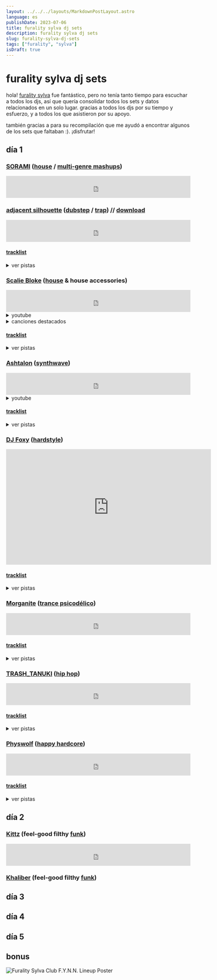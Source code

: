 ```yaml
---
layout: ../../../layouts/MarkdownPostLayout.astro
language: es
publishDate: 2023-07-06
title: furality sylva dj sets
description: furality sylva dj sets
slug: furality-sylva-dj-sets
tags: ["furality", "sylva"]
isDraft: true
---
```


# furality sylva dj sets

hola! [furality sylva](https://furality.org/) fue fantástico, pero no tenía tanto tiempo para escuchar a todos los djs, 
así que quería consolidar todos los sets y datos relacionados en un solo lugar. gracias a todos los djs por su tiempo y esfuerzo, 
y a todos los que asistieron por su apoyo. 

también gracias a <CohostMention username="Dex" /> para <CohostTooltip username="Dex" postTitle="furality sylva dj sets" postDate="2023-06-09" postURL="https://cohost.org/Dex/post/1654063-furality-sylva-dj-se">su recompilación</CohostTooltip> que me ayudó a encontrar algunos de los sets que faltaban :).
¡disfrutar!

## día 1

### [SORAMI](https://soramiwanwan.carrd.co/) ([house](https://es.wikipedia.org/wiki/House_(m%C3%BAsica)) / [multi-genre mashups](https://es.wikipedia.org/wiki/Mashup_(m%C3%BAsica)))

<iframe width="100%" height="60" src="https://www.mixcloud.com/widget/iframe/?hide_cover=1&mini=1&feed=%2Fhalsrm%2Fsorami-furality-sylva-opening-set%2F" frameborder="0" loading="lazy"></iframe>

### [adjacent silhouette](https://twitter.com/adjacentsilhou1) ([dubstep](https://es.wikipedia.org/wiki/Dubstep) / [trap](https://es.wikipedia.org/wiki/Trap_(m%C3%BAsica))) // [download](https://drive.google.com/file/d/1qtVlQ3JIcafILRUiSuH_r1KmGcxOmTXH/view)

<iframe width="100%" height="60" src="https://www.mixcloud.com/widget/iframe/?hide_cover=1&mini=1&feed=%2Fadjacent_silhouette_%2Flive-at-furality-sylva-06022023%2F" frameborder="0" loading="lazy"></iframe>

#### [tracklist](https://pastebin.com/NYtMYiDy) 

<details> 
<summary>ver pistas</summary>
| #     | canción                           | artista                       |
|-------|-----------------------------------|-------------------------------|
| 01    | Wanting / Knowing                 | KILLMATTER                    |
| 02    | Leviathan Flows                   | Dr. Ozi                       |
| 03    | Hit Em                            | BLURRD VZN, Louiejayxx        |
| 04    | Rumble (Guy Arthur Remix)         | Fred Again, Flowdan, Skrillex |
| 05    | Over                              | W IN K                        |
| 06    | Babatunde (Voltra Remix)          | G-Rex, Peekaboo               |
| 07    | Focus                             | Charli XCX                    |
| 08    | Destiny                           | 1788-L, Blanke                |
| 09    | Bye Bye (Emoteria Flip)           | Iglooghost                    |
| 10    | Dog in a Cage                     | Convolk                       |
| 11    | Flora                             | Malixe                        |
| 12    | Sanctuary                         | Hikaru Utada                  |
| 13    | Fellow Feeling (Shadeient Remix)  | Porter Robinson               |
| 14    | Nihilism Begins at Home           | MUST DIE!                     |
| 15    | Kaiju (Rickyxsan Remix)           | Space Laces                   |
| 16    | Poppin'                           | Rickyxsan                     |
| 17    | Time (Slumberjack Remix)          | Alison Wonderland, Quix       |
| 18    | Disorder                          | Bellorum                      |
| 19    | Sorrow Tech                       | MUST DIE!                     |
| 20    | Dualism                           | Badfella                      |
| 21    | Wraith                            | VRG                           |
| 22    | Chaos                             | MUST DIE!                     |
| 23    | Anodize                           | VARI                          |
| 24    | Prettyboy                         | CORTR                         |
| 25    | In Your Head (Control Freak Edit) | G Jones                       |
| 26    | Laserbeam (Rico Harvey Flip)      | Ray Volpe                     |
| 27    | Chamber (Ramonpang Flip)          | ISOxo                         |
| 28    | Dream State                       | Frosttop                      |
| 29    | Back to U (Control Freak Remix)   | Slander, William Black        |
| 30    | Powermove (Scullion Flip)         | ISOxo, Peekaboo               |
| 31    | Inhale Exhale                     | Aluna, KITO, Skrillex         |
| 32    | Beam (Collicion Edit)             | ISOxo                         |
| 33    | Tears                             | Joker, Skrillex, Sleepnet     |
| 34    | Aurora                            | RL Grime                      |
| 35    | Feeling                           | BAFU                          |
| 36    | Eyes in the Water (Yohex Flip)    | Six Impala                    |
| 37    | Want Me 2                         | Kavari                        |
| 38    | Miss You (TRVCY Remix)            | Oliver Tree, Robin Schulz     |
| 39    | Feel It All (MUST DIE! Remix)     | KOMPANY                       |
| 40    | Ghost                             | Heimanu, Hex Cougar           |
| 41    | Stallions                         | FKNSYD, Wavedash              |
| 42    | Fellow Feeling (Worlds Live Edit) | Porter Robinson               |
</details>

### [Scalie Bloke](https://www.roarhouserecords.com/scalie-bloke/) ([house](https://es.wikipedia.org/wiki/House_(m%C3%BAsica)) & house accessories)

<iframe width="100%" height="60" src="https://www.mixcloud.com/widget/iframe/?hide_cover=1&mini=1&feed=%2Fscaliebloke%2Fscalie-bloke-vs-the-bird-furality-sylva%2F" frameborder="0" ></iframe>

<details>
    <summary>youtube</summary>
    <iframe width="560" height="315" src="https://www.youtube-nocookie.com/embed/oCmo7NysCOk" title="YouTube video player" frameborder="0" allow="accelerometer; autoplay; clipboard-write; encrypted-media; gyroscope; picture-in-picture; web-share" allowfullscreen></iframe>
</details>

<details>
    <summary>canciones destacados</summary>

    #### WHSPRS - [Fox Boy (Scalie Bloke's Remix)](https://www.youtube.com/watch?v=3C6aPeQEm_E)

    <iframe width="560" height="315" src="https://www.youtube-nocookie.com/embed/3C6aPeQEm_E" title="YouTube video player" frameborder="0" allow="accelerometer; autoplay; clipboard-write; encrypted-media; gyroscope; picture-in-picture; web-share" allowfullscreen loading="lazy"></iframe>
    <iframe style="border-radius:12px" src="https://open.spotify.com/embed/track/101q7twdV5cSqdK1Ar5T19?utm_source=generator" width="100%" height="152" frameBorder="0" allowfullscreen="" allow="autoplay; clipboard-write; encrypted-media; fullscreen; picture-in-picture" loading="lazy"></iframe>
    <iframe style="border: 0; width: 100%; height: 42px;" src="https://bandcamp.com/EmbeddedPlayer/album=1041146786/size=small/bgcol=333333/linkcol=e32c14/transparent=true/" seamless loading="lazy"><a href="https://roarhouse.bandcamp.com/album/whsprs-fox-boy-scalie-blokes-extended-mix">WHSPRS - Fox Boy (Scalie Bloke&#39;s Extended Mix) by WHSPRS, Scalie Bloke</a></iframe>
    
    #### Scratch 21 - [Big Balls (Scalie Bloke's Remix)](https://www.youtube.com/watch?v=20XxyOmLg4o)
    
    <iframe width="560" height="315" src="https://www.youtube-nocookie.com/embed/20XxyOmLg4o" title="YouTube video player" frameborder="0" allow="accelerometer; autoplay; clipboard-write; encrypted-media; gyroscope; picture-in-picture; web-share" allowfullscreen loading="lazy"></iframe>
    <iframe style="border: 0; width: 100%; height: 42px;" src="https://bandcamp.com/EmbeddedPlayer/album=2866769223/size=small/bgcol=333333/linkcol=2ebd35/transparent=true/" seamless loading="lazy"><a href="https://roarhouse.bandcamp.com/album/scratch-21-big-balls-dnb-remix">Scratch 21 - Big Balls (DnB Remix) by Kwirky Kobold, Scratch 21</a></iframe>
</details>

#### [tracklist](https://www.youtube.com/watch?v=oCmo7NysCOk)

<details>
<summary>ver pistas</summary>
| #     | tiempo                                                        | canción                                                                           | artista                                   |
|-------|---------------------------------------------------------------|-----------------------------------------------------------------------------------|-------------------------------------------|
| 01    | [00:00](https://www.youtube.com/watch?v=oCmo7NysCOk&t=0s)     | Furality 2023 Intro                                                               | Scalie Bloke                              |
| 02    | [01:20](https://www.youtube.com/watch?v=oCmo7NysCOk&t=80s)    | Life (Intro)                                                                      | Scalie Bloke                              |
| 03    | [02:20](https://www.youtube.com/watch?v=oCmo7NysCOk&t=140s)   | Mistakes                                                                          | Scalie Bloke                              |
| 04    | [05:08](https://www.youtube.com/watch?v=oCmo7NysCOk&t=308s)   | American Boy (Acapella)                                                           | Kanye West, Estelle                       |
| 05    | [05:36](https://www.youtube.com/watch?v=oCmo7NysCOk&t=336s)   | What Does The Fox Say (Acapella)                                                  | Yivis                                     |
| 06    | [05:38](https://www.youtube.com/watch?v=oCmo7NysCOk&t=338s)   | [Fox Boy (Scalie Bloke's Remix)](https://www.youtube.com/watch?v=3C6aPeQEm_E)     | WHSPRS                                    |
| 07    | [08:00](https://www.youtube.com/watch?v=oCmo7NysCOk&t=480s)   | Something Comfy (Scalie Bloke's Cover/Remix)                                      | Porter Robinson                           |
| 08    | [09:15](https://www.youtube.com/watch?v=oCmo7NysCOk&t=555s)   | We R Who We R (Acapella)                                                          | Ke$ha                                     |
| 09    | [09:26](https://www.youtube.com/watch?v=oCmo7NysCOk&t=566s)   | Ignition (Acapella)                                                               | R. kelly                                  |
| 10    | [09:31](https://www.youtube.com/watch?v=oCmo7NysCOk&t=571s)   | Apologize (Acapella)                                                              | One Republic                              |
| 11    | [10:12](https://www.youtube.com/watch?v=oCmo7NysCOk&t=612s)   | Never Gonna Give You Up (Acapella)                                                | Rick Astley                               |
| 12    | [10:15](https://www.youtube.com/watch?v=oCmo7NysCOk&t=615s)   | We R Who We R (Acapella)                                                          | Ke$ha                                     |
| 13    | [10:45](https://www.youtube.com/watch?v=oCmo7NysCOk&t=645s)   | Be Fine (Scalie Bloke's Remix)                                                    | Madeon                                    |
| 14    | [12:14](https://www.youtube.com/watch?v=oCmo7NysCOk&t=734s)   | MYB (Acapella)                                                                    | Oliver                                    |
| 15    | [12:16](https://www.youtube.com/watch?v=oCmo7NysCOk&t=736s)   | Stupid Horse (Acapella)                                                           | 100 Gecs                                  |
| 16    | [12:20](https://www.youtube.com/watch?v=oCmo7NysCOk&t=740s)   | "I am a big Lizard" (Acapella)                                                    | (Some Charizard Animation that I forgot)  |
| 17    | [12:26](https://www.youtube.com/watch?v=oCmo7NysCOk&t=746s)   | Dessert (Acapella)                                                                | Dawin                                     |
| 18    | [12:28](https://www.youtube.com/watch?v=oCmo7NysCOk&t=748s)   | This is How we do it (Acapella)                                                   | Montell Jordan                            |
| 19    | [12:30](https://www.youtube.com/watch?v=oCmo7NysCOk&t=750s)   | Club Action 4B Bootleg (Acapella)                                                 | Yo Majesty                                |
| 20    | [12:32](https://www.youtube.com/watch?v=oCmo7NysCOk&t=752s)   | "I am a Dragon" (Acapella)                                                        | Scout TF2                                 |
| 21    | [12:36](https://www.youtube.com/watch?v=oCmo7NysCOk&t=756s)   | Ridin' (Acapella)                                                                 | Chamillionaire                            |
| 22    | [12:39](https://www.youtube.com/watch?v=oCmo7NysCOk&t=759s)   | HUMBLE (Acapella)                                                                 | Kendrick Lamar                            |
| 23    | [12:42](https://www.youtube.com/watch?v=oCmo7NysCOk&t=762s)   | Macarena (Acapella)                                                               | Los Del Río                               |
| 24    | [12:43](https://www.youtube.com/watch?v=oCmo7NysCOk&t=763s)   | Watch Me (Whip / Nae Nae) (Acapella)                                              | Silentó                                   |
| 25    | [12:49](https://www.youtube.com/watch?v=oCmo7NysCOk&t=769s)   | Crank That (Acapella)                                                             | Soulja Boy                                |
| 26    | [13:14](https://www.youtube.com/watch?v=oCmo7NysCOk&t=794s)   | Enemy (Acapella)                                                                  | Imagine Dragons                           |
| 27    | [13:21](https://www.youtube.com/watch?v=oCmo7NysCOk&t=801s)   | Sexual Healing (Acapella)                                                         | Marvin Gaye                               |
| 28    | [13:28](https://www.youtube.com/watch?v=oCmo7NysCOk&t=808s)   | Fallen Kingdom (Scalie Bloke's 140|128 Transition)                                | CaptainSparklez                           |
| 29    | [16:14](https://www.youtube.com/watch?v=oCmo7NysCOk&t=974s)   | Reality (Instrumental)                                                            | Scalie Bloke                              |
| 30    | [16:25](https://www.youtube.com/watch?v=oCmo7NysCOk&t=985s)   | Find You (Acapella)                                                               | Zedd                                      |
| 31    | [17:58](https://www.youtube.com/watch?v=oCmo7NysCOk&t=1078s)  | Fireflies (Acapella)                                                              | Owl City                                  |
| 32    | [18:28](https://www.youtube.com/watch?v=oCmo7NysCOk&t=1108s)  | Never Gonna Give You Up (Rick Roll Moment)                                        | Rick Astley                               |
| 33    | [18:44](https://www.youtube.com/watch?v=oCmo7NysCOk&t=1124s)  | Wont Go (Scalie Bloke's Remix)                                                    | Snuffles                                  |
| 34    | [21:40](https://www.youtube.com/watch?v=oCmo7NysCOk&t=1300s)  | Four To The Floor (Scalie Bloke's Remix)                                          | Starsailor                                |
| 35    | [23:40](https://www.youtube.com/watch?v=oCmo7NysCOk&t=1420s)  | Chameleon (Acapella)                                                              | PNAU                                      |
| 36    | [24:15](https://www.youtube.com/watch?v=oCmo7NysCOk&t=1455s)  | Heads Will Roll (Acapella)                                                        | Yeah Yeah Yeahs                           |
| 37    | [24:27](https://www.youtube.com/watch?v=oCmo7NysCOk&t=1467s)  | Feelings                                                                          | Scalie Bloke                              |
| 38    | [26:27](https://www.youtube.com/watch?v=oCmo7NysCOk&t=1587s)  | Original Music                                                                    | Scalie Bloke                              |
| 39    | [28:11](https://www.youtube.com/watch?v=oCmo7NysCOk&t=1691s)  | Sweet Nothing (Acapella)                                                          | Calvin Harris, Florence Welch             |
| 40    | [28:40](https://www.youtube.com/watch?v=oCmo7NysCOk&t=1720s)  | That Song That Goes                                                               | Scalie Bloke                              |
| 41    | [30:08](https://www.youtube.com/watch?v=oCmo7NysCOk&t=1808s)  | DJ SET IS OVER                                                                    |
| 42    | [30:22](https://www.youtube.com/watch?v=oCmo7NysCOk&t=1822s)  | Rumble                                                                            | Skrillex, Fred again.. & Flowdan          |
| 43    | [30:25](https://www.youtube.com/watch?v=oCmo7NysCOk&t=1825s)  | Are you sick and tired already?                                                   | Macro Insurance                           |
| 44    | [31:40](https://www.youtube.com/watch?v=oCmo7NysCOk&t=1900s)  | Wonderwall (Cover)                                                                | PLEASE TELL ME WHO THIS IS                |
| 45    | [34:20](https://www.youtube.com/watch?v=oCmo7NysCOk&t=2060s)  | Mixed Messages (Scalie Bloke's Future Funk Remix)                                 | Tom Cardy                                 |
| 46    | [35:40](https://www.youtube.com/watch?v=oCmo7NysCOk&t=2140s)  | Bass Ride                                                                         | Scalie Bloke                              |
| 47    | [38:32](https://www.youtube.com/watch?v=oCmo7NysCOk&t=2312s)  | Music Sounds Better With You (Acapella)                                           | Stardust                                  |
| 48    | [39:34](https://www.youtube.com/watch?v=oCmo7NysCOk&t=2374s)  | DJs                                                                               | Fellow Furry Twitch Streamer              |
| 49    | [39:48](https://www.youtube.com/watch?v=oCmo7NysCOk&t=2388s)  | Dirty Car                                                                         | Studio Killers                            |
| 50    | [40:50](https://www.youtube.com/watch?v=oCmo7NysCOk&t=2450s)  | Great Expectations (Acapella)                                                     | Renard                                    |
| 51    | [41:06](https://www.youtube.com/watch?v=oCmo7NysCOk&t=2466s)  | Nothing To Say                                                                    | Scalie Bloke                              |
| 52    | [43:30](https://www.youtube.com/watch?v=oCmo7NysCOk&t=2610s)  | Get Through                                                                       | Fox Stevenson                             |
| 53    | [46:03](https://www.youtube.com/watch?v=oCmo7NysCOk&t=2763s)  | ID (I actaully don't know what to call this, its just a wip)                      | Scalie Bloke, Kjellu                      |
| 54    | [47:22](https://www.youtube.com/watch?v=oCmo7NysCOk&t=2842s)  | Theme                                                                             | Zero Hero                                 |
| 55    | [47:39](https://www.youtube.com/watch?v=oCmo7NysCOk&t=2859s)  | Memories (Acapella)                                                               | David Guetta                              |
| 56    | [49:03](https://www.youtube.com/watch?v=oCmo7NysCOk&t=2943s)  | House Work                                                                        | Rob Analyze, Ondamike                     |
| 57    | [49:33](https://www.youtube.com/watch?v=oCmo7NysCOk&t=2973s)  | So You Like That Huh (Acapella) (I had to dad)                                    | Gaba Neon                                 |
| 58    | [49:48](https://www.youtube.com/watch?v=oCmo7NysCOk&t=2988s)  | Ich 'R 'U                                                                         | Boys Noise                                |
| 59    | [49:55](https://www.youtube.com/watch?v=oCmo7NysCOk&t=2995s)  | Hide and Seek (Acapella)                                                          | Imogen Heap                               |
| 60    | [50:20](https://www.youtube.com/watch?v=oCmo7NysCOk&t=3020s)  | Whatcha Say (Acapella)                                                            | Jason Derulo                              |
| 61    | [50:55](https://www.youtube.com/watch?v=oCmo7NysCOk&t=3055s)  | The Incredible (Instrumental)                                                     | Angelo The Kid & Cream                    |
| 62    | [51:36](https://www.youtube.com/watch?v=oCmo7NysCOk&t=3096s)  | Hole In Your Budget (Australian Pain Version)                                     | Scalie Bloke                              |
| 63    | [51:42](https://www.youtube.com/watch?v=oCmo7NysCOk&t=3102s)  | Down Under (Acapella)                                                             | Men At Work                               |
| 64    | [51:53](https://www.youtube.com/watch?v=oCmo7NysCOk&t=3113s)  | Services Australia Hold Messages (Vocals)                                         | Australian Goverment                      |
| 65    | [51:08](https://www.youtube.com/watch?v=oCmo7NysCOk&t=3068s)  | Around The Twist                                                                  | 90s Australian TV                         |
| 66    | [52:48](https://www.youtube.com/watch?v=oCmo7NysCOk&t=3168s)  | 1300 6 555 06                                                                     | Reading Writing Hotline Ad                |
| 67    | [52:52](https://www.youtube.com/watch?v=oCmo7NysCOk&t=3172s)  | Stomp About                                                                       | Scalie Bloke                              |
| 68    | [54:37](https://www.youtube.com/watch?v=oCmo7NysCOk&t=3277s)  | I like the spice girls                                                            | Soka Fuzz                                 |
| 69    | [54:43](https://www.youtube.com/watch?v=oCmo7NysCOk&t=3283s)  | Wannabe (Acapella)                                                                | Spice Girls                               |
| 70    | [54:50](https://www.youtube.com/watch?v=oCmo7NysCOk&t=3290s)  | What You Want                                                                     | Scalie Bloke                              |
| 71    | [55:37](https://www.youtube.com/watch?v=oCmo7NysCOk&t=3337s)  | [Big Balls (Scalie Bloke's Remix)](https://www.youtube.com/watch?v=20XxyOmLg4o)   | Scratch 21                                |
| 72    | [57:45](https://www.youtube.com/watch?v=oCmo7NysCOk&t=3465s)  | Ash Talon                                                                         | The Next DJ                               |
</details>

### [Ashtalon](https://twitter.com/ashtalon) ([synthwave](https://es.wikipedia.org/wiki/Synthwave))

<iframe width="100%" height="60" src="https://www.mixcloud.com/widget/iframe/?hide_cover=1&mini=1&feed=%2FAshtalon%2Fashtalon-furality-sylva%2F" frameborder="0" loading="lazy"></iframe>

<details>
    <summary>youtube</summary>
    <iframe width="560" height="315" src="https://www.youtube-nocookie.com/embed/LnVBLq2qFJ8" title="YouTube video player" frameborder="0" allow="accelerometer; autoplay; clipboard-write; encrypted-media; gyroscope; picture-in-picture; web-share" allowfullscreen loading="lazy"></iframe>
</details>

#### [tracklist](https://www.youtube.com/watch?v=LnVBLq2qFJ8)

<details>
<summary>ver pistas</summary>
| #     | tiempo                                                            | canción                               | artista                                   |
|-------|-------------------------------------------------------------------|---------------------------------------|-------------------------------------------|
| 01    | [0:00](https://www.youtube.com/watch?v=LnVBLq2qFJ8&t=0s)          |                                       | Intro                                     |
| 02    | [0:12](https://www.youtube.com/watch?v=LnVBLq2qFJ8&t=12s)         | Utopia                                | Soba                                      |                         
| 03    | [1:26](https://www.youtube.com/watch?v=LnVBLq2qFJ8&t=86s)         | Mercenary                             | F.O.O.L & Power Glove                     |        
| 04    | [4:40](https://www.youtube.com/watch?v=LnVBLq2qFJ8&t=280s)        | RIVALS                                | Alex & Tokyo Rose                         |      
| 05    | [5:35](https://www.youtube.com/watch?v=LnVBLq2qFJ8&t=335s)        | Hypnocurrency                         | Rezz & Deadmau5                           |           
| 06    | [8:40](https://www.youtube.com/watch?v=LnVBLq2qFJ8&t=520s)        | Infiltrator                           | Daniel Deluxe                             |            
| 07    | [9:44](https://www.youtube.com/watch?v=LnVBLq2qFJ8&t=584s)        | Star Eater                            | Daniel Deluxe                             |       
| 08    | [10:51](https://www.youtube.com/watch?v=LnVBLq2qFJ8&t=651s)       | Game Time                             | 3LAU                                      |
| 09    | [12:02](https://www.youtube.com/watch?v=LnVBLq2qFJ8&t=722s)       | Stasis                                | Signal Void                               |
| 10    | [13:12](https://www.youtube.com/watch?v=LnVBLq2qFJ8&t=792s)       | Spoiler                               | Hyper                                     |
| 11    | [14:03](https://www.youtube.com/watch?v=LnVBLq2qFJ8&t=843s)       | The Drone Racing League               | GUNSHIP                                   |
| 12    | [15:26](https://www.youtube.com/watch?v=LnVBLq2qFJ8&t=926s)       | Boostergangs                          | Misanthropix                              |
| 13    | [16:47](https://www.youtube.com/watch?v=LnVBLq2qFJ8&t=1007s)      | The Return                            | Pylot                                     |
| 14    | [18:08](https://www.youtube.com/watch?v=LnVBLq2qFJ8&t=1088s)      | Bust It Out                           | FWLR                                      |
| 15    | [20:36](https://www.youtube.com/watch?v=LnVBLq2qFJ8&t=1236s)      | Ponderous                             | Toutant                                   |
| 16    | [21:12](https://www.youtube.com/watch?v=LnVBLq2qFJ8&t=1272s)      | Mutiny                                | Varien                                    |
| 17    | [22:24](https://www.youtube.com/watch?v=LnVBLq2qFJ8&t=1344s)      | Looking for Tracy Tzu                 | Carpenter Brut                            |
| 18    | [23:44](https://www.youtube.com/watch?v=LnVBLq2qFJ8&t=1424s)      | A Race Against Time                   | Pylot                                     |
| 19    | [25:29](https://www.youtube.com/watch?v=LnVBLq2qFJ8&t=1529s)      | Shape Shifter                         | 3FORCE                                    |
| 20    | [26:56](https://www.youtube.com/watch?v=LnVBLq2qFJ8&t=1616s)      | Obsolete                              | DEADLIFE                                  |
| 21    | [29:13](https://www.youtube.com/watch?v=LnVBLq2qFJ8&t=1753s)      | DOOM on Roland Super Jupiter (MKS-80) | Anders Enger Jensen                       |
| 22    | [30:18](https://www.youtube.com/watch?v=LnVBLq2qFJ8&t=1818s)      | Dressed to Kill                       | Dance With the Dead                       |
| 23    | [31:54](https://www.youtube.com/watch?v=LnVBLq2qFJ8&t=1914s)      | Neo-Tokyo (Dance With the Dead Remix) | Scandroid                                 |
| 24    | [33:52](https://www.youtube.com/watch?v=LnVBLq2qFJ8&t=2032s)      | DiscoVision                           | Anders Enger Jensen                       |
| 25    | [35:54](https://www.youtube.com/watch?v=LnVBLq2qFJ8&t=2154s)      | Axel F                                | Harold Faltermeyer                        |
| 26    | [37:05](https://www.youtube.com/watch?v=LnVBLq2qFJ8&t=2225s)      | The Force Theme                       | Scandroid                                 |
| 27    | [38:10](https://www.youtube.com/watch?v=LnVBLq2qFJ8&t=2290s)      | I'm Blue                              | Eiffel 65                                 |
| 28    | [39:52](https://www.youtube.com/watch?v=LnVBLq2qFJ8&t=2392s)      | Le Perv                               | Carpenter Brut                            |
| 29    | [40:47](https://www.youtube.com/watch?v=LnVBLq2qFJ8&t=2447s)      | Throttle Up                           | Dynatron                                  |
| 30    | [42:04](https://www.youtube.com/watch?v=LnVBLq2qFJ8&t=2524s)      | Montrose                              | Le Matos                                  |
| 31    | [43:04](https://www.youtube.com/watch?v=LnVBLq2qFJ8&t=2584s)      | Cherenkov Blue Overdriver             | Dan Terminus                              |
| 32    | [45:05](https://www.youtube.com/watch?v=LnVBLq2qFJ8&t=2705s)      | Lay All Your Love On Me               | Amberian Dawn                             |
| 33    | [46:43](https://www.youtube.com/watch?v=LnVBLq2qFJ8&t=2803s)      | The Man Who Made a Monster            | Dance With the Dead                       |
| 34    | [47:38](https://www.youtube.com/watch?v=LnVBLq2qFJ8&t=2858s)      | Roller Mobster                        | Carpenter Brut                            |
| 35    | [48:55](https://www.youtube.com/watch?v=LnVBLq2qFJ8&t=2935s)      | Riot                                  | Dance With the Dead                       |
| 36    | [49:57](https://www.youtube.com/watch?v=LnVBLq2qFJ8&t=2997s)      | Screams and Whispers                  | Dance With the Dead                       |
| 37    | [51:27](https://www.youtube.com/watch?v=LnVBLq2qFJ8&t=3087s)      | True Survivor                         | David Hasselhoff                          |
| 38    | [53:23](https://www.youtube.com/watch?v=LnVBLq2qFJ8&t=3203s)      | Danger Zone                           | Max Cruise                                |
</details>

### [DJ Foxy](https://linktr.ee/foxyfan13) ([hardstyle](https://es.wikipedia.org/wiki/Hardstyle))

<iframe width="560" height="315" src="https://www.youtube-nocookie.com/embed/tOxvE2pDHJ4" title="YouTube video player" frameborder="0" allow="accelerometer; autoplay; clipboard-write; encrypted-media; gyroscope; picture-in-picture; web-share" allowfullscreen loading="lazy"></iframe>

#### [tracklist](https://www.youtube.com/watch?v=LnVBLq2qFJ8)

<details>
<summary>ver pistas</summary>
| #     | tiempo                                                        | canción                                               | artista                           |
|-------|---------------------------------------------------------------|-------------------------------------------------------|-----------------------------------|
| 01    | [0:00](https://www.youtube.com/watch?v=tOxvE2pDHJ4&t=0s)      | Tides (Trailerized)                                   | JDX                               |
| 02    | [1:56](https://www.youtube.com/watch?v=tOxvE2pDHJ4&t=116s)    | Transform                                             | Sound Rush & Sogma ft. Robin Vane |
| 03    | [6:52](https://www.youtube.com/watch?v=tOxvE2pDHJ4&t=412s)    | Shine a Light                                         | Hardwell & Wildstylez ft. KiFi    |
| 04    | [9:50](https://www.youtube.com/watch?v=tOxvE2pDHJ4&t=590s)    | So Easy                                               | Da Tweekaz & LNY TNZ              |
| 05    | [12:59](https://www.youtube.com/watch?v=tOxvE2pDHJ4&t=779s)   | The Jungle                                            | Primeshock                        |
| 06    | [16:37](https://www.youtube.com/watch?v=tOxvE2pDHJ4&t=997s)   | Into Pieces                                           | JGSW                              |
| 07    | [19:23](https://www.youtube.com/watch?v=tOxvE2pDHJ4&t=1163s)  | Love Of My Life                                       | Subraver                          |
| 08    | [22:00](https://www.youtube.com/watch?v=tOxvE2pDHJ4&t=1320s)  | Harder Generation                                     | D-Block & S-te-Fan                |
| 09    | [25:40](https://www.youtube.com/watch?v=tOxvE2pDHJ4&t=1540s)  | Into Ecstasy                                          | Hard Driver                       |
| 10    | [28:52](https://www.youtube.com/watch?v=tOxvE2pDHJ4&t=1732s)  | Live Fast Die Young                                   | Sub Zero Project & Rebelion       |
| 11    | [32:45](https://www.youtube.com/watch?v=tOxvE2pDHJ4&t=1965s)  | Heroes of the Night (Intents Festival 2019 Anthem)    | Sub Zero Project & D-Sturb        |
| 12    | [37:08](https://www.youtube.com/watch?v=tOxvE2pDHJ4&t=2228s)  | Before I Wake Up                                      | Headhunterz & Vertile             |
| 13    | [40:04](https://www.youtube.com/watch?v=tOxvE2pDHJ4&t=2404s)  | Magnetism                                             | D-Sturb & Act of Rage ft. MC Nolz |
| 14    | [43:52](https://www.youtube.com/watch?v=tOxvE2pDHJ4&t=2632s)  | BACK TO THE ROOTS                                     | Rooler & Sickmode                 |
| 15    | [46:37](https://www.youtube.com/watch?v=tOxvE2pDHJ4&t=2797s)  | Simulation                                            | Rebelion & Vertile                |
| 16    | [50:16](https://www.youtube.com/watch?v=tOxvE2pDHJ4&t=3016s)  | BREAK THE FALL                                        | Riot Shift                        |
| 17    | [53:07](https://www.youtube.com/watch?v=tOxvE2pDHJ4&t=3187s)  | Nobody Said It Was Easy (Sefa Remix)                  | Evil Activities                   |
| 18    | [57:40](https://www.youtube.com/watch?v=tOxvE2pDHJ4&t=3460s)  | End Credits (from Qlimax The Source)                  | JDX                               |
</details>

### [Morganite](https://morganite.io) ([trance psicodélico](https://es.wikipedia.org/wiki/Trance_psicod%C3%A9lico))

<iframe width="100%" height="60" src="https://www.mixcloud.com/widget/iframe/?hide_cover=1&mini=1&feed=%2Fmorganitenoises%2Ftrance-in-the-jungle-morganite-furality-sylva%2F" frameborder="0" loading="lazy"></iframe>

#### [tracklist](https://www.mixcloud.com/morganitenoises/trance-in-the-jungle-morganite-furality-sylva/)

<details>
<summary>ver pistas</summary>
| #  | tiempo   | canción                   | artista                               |
|----|----------|---------------------------|---------------------------------------|
| 01 | 00:00    | This is a Morganite Mix   | 15.ai                                 |
| 02 | 00:03    | Deep Jungle Walk          | Astrix                                |
| 03 | 06:29    | Humanity                  | Khaze                                 |
| 04 | 07:35    | 1000 Trips                | CosaNostra                            |
| 05 | 10:10    | Mandala                   | Blastoyz                              |
| 06 | 13:34    | Burning Out               | Burn in Noise, Outsiders              |
| 07 | 17:18    | Dmt Wtf                   | Xenoben                               |
| 08 | 22:24    | Flying Objects            | Karmatrix                             |
| 09 | 25:35    | Peace of Mind             | Menumas, Raz                          |
| 10 | 30:54    | Mantra                    | Electric Universe                     |
| 11 | 34:05    | 2020                      | Gadium                                |
| 12 | 37:50    | Power Source              | Mad Maxx, Menog                       |
| 13 | 43:10    | Lucy Called               | Alieen                                |
| 14 | 47:31    | Neurogenesis              | Psilocybe Project                     |
| 15 | 49:34    | Psychedelic Consciousness | Spectree & Browkan                    |
| 16 | 52:23    | Active Galaxy             | Electric Universe                     |
| 17 | 54:19    | Three Little Birds        | Timmy Trumpet, Prezioso, 71 Digits    |
</details>

### [TRASH_TANUKI](https://twitter.com/TR4SH_TANUKI) ([hip hop](https://es.wikipedia.org/wiki/Hip_hop))

<iframe width="100%" height="60" src="https://www.mixcloud.com/widget/iframe/?hide_cover=1&mini=1&feed=%2FTRASH_TANUKI%2Ffurality-sylva-hip-hop-set-6-2-23%2F" frameborder="0" ></iframe>

#### [tracklist](https://www.mixcloud.com/TRASH_TANUKI/furality-sylva-hip-hop-set-6-2-23/)

<details>
<summary>ver pistas</summary>
| #  | tiempo   | canción                                                               | artista                               |
|----|----------|-----------------------------------------------------------------------|---------------------------------------|
| 01 | 00:00    | I like It                                                             | Bad Bunny, Cardi B, J Balvin          |
| 02 | 02:08    | Floor Seats                                                           | A$AP Ferg                             |
| 03 | 03:20    | WHATS POPPIN                                                          | Jack Harlow                           |
| 04 | 04:39    | Walk It Talk It                                                       | Migos                                 |
| 05 | 05:56    | No Stylist                                                            | French Montana                        |
| 06 | 07:42    | SICKO MODE FORTNITE (Gas Gas Gas x Sicko Mode)                        | SilvaGunner                           |
| 07 | 09:44    | SICKO MODE                                                            | Travis Scott                          |
| 08 | 10:56    | Bounce Back                                                           | Big Sean                              |
| 09 | 12:20    | HANDSOMER                                                             | Russ                                  |
| 10 | 13:34    | Lane Switcha (feat. A$AP Rocky, Juicy J & Project Pat)                | Pop Smoke, Skepta                     |
| 11 | 14:32    | YBN Kart Wii                                                          | Naz3nt                                |
| 12 | 16:30    | Diamonds                                                              | Megan Thee Stallion, Normani          |
| 13 | 18:41    | Twerk ft. Cardi B                                                     | City Girls                            |
| 14 | 20:13    | Provide                                                               | G-Eazy                                | 
| 15 | 22:32    | Going Back to Cali                                                    | The Notorious B.I.G                   |
| 16 | 24:48    | Hip Hop Hooray                                                        | Naughty by Nature                     |
| 17 | 26:46    | O.P.P                                                                 | Naughty by Nature                     |
| 18 | 28:05    | Slam                                                                  | Onyx                                  |
| 19 | 29:12    | Return of the Tres                                                    | Delinquent Habits                     |
| 20 | 31:46    | I'm A King                                                            | Bobby Sessions, megan Thee Stallion   |
| 21 | 34:10    | Ayy Macarena                                                          | Tyga                                  |
| 22 | 35:57    | Just A Lil' Thick (She Juicy)                                         | Trinidad James, Mystikal, Lil Dicky   |
| 23 | 38:38    | Be Faithful                                                           | Fatman Scoop                          |
| 24 | 40:24    | This or That                                                          | Black Sheep                           |
| 25 | 42:37    | Rump Shaker                                                           | Wreckx-n-Effect                       |
| 26 | 44:27    | Miami                                                                 | Will Smith                            |
| 27 | 46:33    | ULTIMATE BOOTY DROP                                                   | unknown                               |
| 28 | 51:26    | Metaknight Got Back                                                   | Princess​Rosalina                      |
| 29 | 53:36    | Battlefield - Super Smash Bros. Brawl (SSBB x Face Off - Tech N9ne)   | SilvaGunner                           |
</details>

### [Physwolf](https://twitter.com/PhysWolf) ([happy hardcore](https://es.wikipedia.org/wiki/Happy_hardcore))

<iframe width="100%" height="60" src="https://www.mixcloud.com/widget/iframe/?hide_cover=1&mini=1&feed=%2FDJPhyswolf%2Fhappy-hardcore-furality-sylva%2F" frameborder="0" loading="lazy"></iframe>

#### [tracklist](https://twitter.com/PhysWolf/status/1665957436153528321)

<details>
<summary>ver pistas</summary>
| #  | tiempo   | canción                                                   | artista                                               |
|----|----------|-----------------------------------------------------------|-------------------------------------------------------|
| 01 | 00:00    | Intro                                                     | Physwolf, Jay Hutch                                   |
| 02 | 01:43    | Open Your Eyes (Extended Mix)                             | DNA                                                   |
| 03 | 02:37    | DivineYasha                                               | Inquisitive                                           |
| 04 | 02:50    | Wake Up (Extended Mix)                                    | Mike Reverie                                          |
| 05 | 03:38    | Moskau (Extended Mix)                                     | Da Tweekaz, Harris & Ford                             |
| 06 | 05:25    | FUCK YEAH (feat. Toneshifterz) (Extended Mix)             | Toneshifterz, Timmy Trumpet, Will Sparks, Code Black  |
| 07 | 06:52    | Crash & Burn (Technikore Remix) feat. Giin (Extended Mix) | Giin, Tweekacore, Darren Styles                       |
| 08 | 09:27    | Slave To The Rave (Original Mix)                          | DJ Isaac, D-Block & S-te-Fan                          |
| 09 | 10:09    | Holding Out For A Hero (Extended Mix)                     | NIVIRO                                                |
| 10 | 12:27    | Loved By You (Extended Mix)                               | Uwaukh, SteelniX                                      |
| 11 | 13:46    | Tik Tok (Extended Mix)                                    | Mike Enemy                                            |
| 12 | 14:27    | Manifest (Original Mix)                                   | Pegboard Nerds, More Plastic                          |
| 13 | 15:14    | Bout hit'em with this furry shit                          | Crunnchy                                              |
| 14 | 15:42    | Where Did You Go (Extended Mix)                           | Tatsunoshin                                           |
| 15 | 16:04    | Loco (Original Mix)                                       | Riot Ten, SAYMYNAME                                   |
| 16 | 17:24    | We Are The Ravers (Extended Mix)                          | Ben Nicky, MC Stretch, Olly James                     |
| 17 | 18:50    | DLMD (Extended Mix)                                       | TNT, Darren Styles                                    |
| 18 | 20:55    | Alegria (Extended Mix)                                    | NIVIRO                                                |
| 19 | 21:48    | Utopia (QUB3, Quickdrop & B0UNC3 Extended Remix)          | dBrotherz                                             |
| 20 | 23:20    | YOU (Extended Mix)                                        | Special D., Le Shuuk                                  |
| 21 | 25:57    | Another Day (Extended Mix)                                | Charly Lownoise, Re-Style                             |
| 22 | 28:05    | Come With Me (Extended Mix)                               | W&W, Special D, Harris & Ford                         |
| 23 | 28:29    | Jagermeister (Extended Mix)                               | Da Tweekaz                                            |
| 24 | 29:26    | Forever Strong (Extended Mix)                             | Axel Oliver, SteelniX                                 |
| 25 | 31:19    | Untouchable (DJ Edit)                                     | S3rl, Lida, Sara                                      |
| 26 | 32:49    | Predictable Rave Song (DJ Edit)                           | S3rl, Tamika                                          |
| 27 | 34:49    | Uebok (feat. Instasamka) (VIP)                            | Apashe                                                |
| 28 | 35:36    | Born To Fit In (Extended Mix)                             | Brennan Heart                                         |
| 29 | 37:18    | Rave Hoven (feat. Maikki) (Extended Mix)                  | Broken Minds, Dimatik, Maikki                         |
| 30 | 37:40    | Bad Boyz 4 Life (Extended Mix)                            | Joey Riot, Violate                                    |
| 31 | 39:43    | Punch The Gas (DJ Edit)                                   | S3rl, Brisk                                           |
| 32 | 40:36    | Through the Night (DJ Edit)                               | S3rl, Tatsunoshin                                     |
| 33 | 40:59    | Meet Her At The Love Parade (Extended Mix)                | Technikore, JTS                                       |
| 34 | 41:21    | Left Me Bleeding (Extended Mix)                           | Joshua, Teddy                                         |
| 35 | 43:22    | Wellerman (Harris & Ford Extended Remix)                  | Captain X                                             |
| 36 | 45:03    | Zodiac (Original Mix)                                     | Access One                                            |
| 37 | 47:26    | Hate Me                                                   | Re-Style, Crypton                                     |
| 38 | 48:56    | Caramelldansen                                            | Caramella Girls                                       |
| 39 | 49:56    | Cherry Pop (DJ Edit)                                      | S3rl, Gl!tch                                          |
| 40 | 51:07    | The King (Extended Mix)                                   | Timmy Trumpet, VITAS                                  |
| 41 | 51:27    | Lost City (Extended Mix)                                  | Lune, Runeforce                                       |
| 42 | 53:27    | Deus Ex Machina (Original Mix)                            | Hommarju                                              |
| 43 | 54:00    | Reignite (Extended Mix)                                   | Re-Style, Juju Rush                                   |
| 44 | 54:40    | Lamour Toujour                                            | Jonski                                                |
</details>

## día 2

### [Kittz](https://twitter.com/kittiah) (feel-good filthy [funk](https://es.wikipedia.org/wiki/Funk))

<iframe width="100%" height="60" src="https://www.mixcloud.com/widget/iframe/?hide_cover=1&mini=1&feed=%2Fkittz%2Fkittz-furality-sylva%2F" frameborder="0" loading="lazy"></iframe>

### [Khaliber](https://linktr.ee/khaliber) (feel-good filthy [funk](https://es.wikipedia.org/wiki/Funk))

## día 3
## día 4
## día 5

## bonus
![Furality Sylva Club F.Y.N.N. Lineup Poster](/src/images/Furality_Sylva_Club_FYNN_Lineup.png)